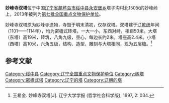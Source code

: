 {{coord|40|17|53|N|119|49|51|E|display=title|scale:10000}}
{{文物保护单位
| 级别 = 全国
| 名称 = 妙峰寺双塔
| 图片 = 
| 所在 = [[辽宁省|辽宁省]][[绥中县|绥中县]]
| 分类 = 古建筑
| 时代 = 辽
| 编号 = 7-0936
| 登录 = 2013年3月5日
}}
'''妙峰寺双塔'''位于中国[[辽宁省|辽宁省]][[葫芦岛市|葫芦岛市]][[绥中县|绥中县]][[永安堡乡|永安堡乡]]塔子沟村北150米的妙峰岭上，2013年被列为[[第七批全国重点文物保护单位|第七批全国重点文物保护单位]]。

妙峰寺双塔原为妙峰寺遗物，寺毁于明末清初，仅存双塔。双塔建于辽[[乾统|乾统]]年间（1101——1114年），均为密檐式砖塔，一大一小，东西对峙，相距50米。大塔（东塔）高19米，砖筑，八角九级，空心，每边长约2米，塔座高2.4米。小塔（西塔）高10米，六角五级，结构、造型、雕刻与大塔相同，现为五层檐。<ref>王希金. 妙峰寺双塔[J]. 辽宁大学学报 (哲学社会科学版), 1997, 2: 034.</ref>

==参考文献==
{{reflist}}

{{辽宁全国重点文物保护单位}}

{{DEFAULTSORT:M}}
[[Category:绥中县|Category:绥中县]]
[[Category:辽宁全国重点文物保护单位|Category:辽宁全国重点文物保护单位]]
[[Category:砖塔|Category:砖塔]]
[[Category:密檐式塔|Category:密檐式塔]]
[[Category:辽宁的塔|Category:辽宁的塔]]
[[Category:辽朝的塔|Category:辽朝的塔]]